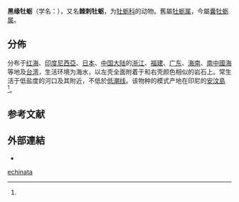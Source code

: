 {{distinguish|刺牡蛎}}
{{Speciesbox
 | taxon = Saccostrea echinata
 | authority = (Quoy et Gaimard, 1834)
 | synonyms_ref = {{r|WoRMS_506736}}
 | synonyms = 
* ''[[Crassostrea|Crassostrea]] echinata'' {{small|(Quoy & Gaimard, 1835)}}
* ''[[Ostraea|Ostraea]] arakanensis'' {{small|G. B. Sowerby II, 1871}}
* ''[[Ostrea|Ostraea]] nigromarginata'' {{small|G. B. Sowerby II, 1871}}
* ''[[Ostrea|Ostrea]] echinata'' {{small|Quoy et Gaimard, 1834}}{{r|id11378|WoRMS_367830}}（原來組合）
* ''Ostrea mytiloides'' {{small|Lamarck, 1819}}
* ''Ostrea spinosa'' {{small|Deshayes, 1836}}
* ''[[Saxostrea|Saxostrea]] gradiva'' {{small|Iredale, 1939}}
}}

'''黑缘牡蛎'''（学名：''{{lang|la|Saccostrea echinata}}''），又名'''棘刺牡蛎'''，为[[牡蛎科|牡蛎科]]的动物。舊屬[[牡蛎属|牡蛎属]]{{r|id11378}}，今屬[[囊牡蛎属|囊牡蛎属]]{{r|WoRMS_506736}}。

==分佈==
分布于[[红海|红海]]、[[印度尼西亞|印度尼西亞]]、[[日本|日本]]、[[中国大陆|中国大陆]]的[[浙江|浙江]]、[[福建|福建]]、[[广东|广东]]、[[海南|海南]]、[[南中國海|南中國海]]等地{{r|id11378}}及[[台湾|台湾]]{{r|shell_2384}}，生活环境为海水，以左壳全面附着于和右壳颜色相似的岩石上{{r|shell_2384}}。常生活于低盐度的河口及其附近{{r|id11378}}，不低於[[低潮线|低潮线]]{{r|shell_2384}}。该物种的模式产地在印尼的[[安汶島|安汶島]]<ref name='id11378'/>。

==参考文献==
{{reflist |refs=
<ref name='id11378'>{{cite web
 | url =http://www.bioinfo.cn/db05/BjdwSpecies.php?action=view&id=11378 |deadurl=yes
 | archive-url =https://web.archive.org/web/20160305092423/http://www.bioinfo.cn/db05/BjdwSpecies.php?action=view&id=11378
 | title =棘刺牡蛎| work =《中国动物物种编目数据库》
 | publisher =中国科学院微生物研究所| author =中国科学院动物研究所
 | access-date =2009-04-28| archive-date =2016-03-05}}</ref>
<ref name="shell_2384">{{cite web
 |url=http://shell.sinica.edu.tw/chinese/shellbase_detail.php?science_no=2384
 |title=国际贝库：黑缘牡蛎
 |publisher=台湾贝类资料库
 |access-date=2018-07-09
 |language=zh-hant
 |archive-date=2018-07-09
 |archive-url=https://web.archive.org/web/20180709094457/http://shell.sinica.edu.tw/chinese/shellbase_detail.php?science_no=2384
 |dead-url=no
 }}</ref>
<ref name="WoRMS_367830">{{WoRMS |id=367830
 |title=''Ostrea echinata'' Quoy & Gaimard, 1835 |db=MolluscaBase
 |last1=Huber |first1=Markus
 |last2=Decock|first2=Wim
 |date=2010-11-19 |access-date=2018-07-09 }}</ref>
<ref name="WoRMS_506736">{{WoRMS |id=506736
 |title=''Ostrea echinata'' (Quoy & Gaimard, 1835) |db=MolluscaBase
 |date=2010-08-18 |access-date=2018-07-09 }}</ref>
}}

==外部連結==
{{commonscat|Ostrea echinata}}
*{{Wikispecies-inline|Ostrea echinata}}
{{Taxonbar}}
[[Category:囊牡蛎属|echinata]]
{{软体动物小作品}}